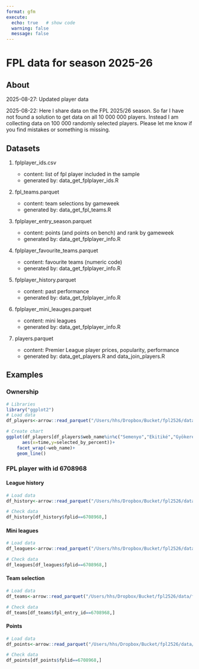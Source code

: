```yaml
---
format: gfm
execute:
  echo: true   # show code
  warning: false
  message: false
---
```



# FPL data for season 2025-26 

## About

2025-08-27: Updated player data  

2025-08-22: Here I share data on the FPL 2025/26 season. So far I have not found a solution to get data on all 10 000 000 players.  Instead I am collecting data on 100 000 randomly selected players.  Please let me know if you find mistakes or something is missing. 

## Datasets

 1. fplplayer_ids.csv
 
    - content: list of fpl player included in the sample
    - generated by: data_get_fplplayer_ids.R 
    
 2. fpl_teams.parquet
 
    - content: team selections by gameweek
    - generated by: data_get_fpl_teams.R 
    
 3. fplplayer_entry_season.parquet
 
    - content: points (and points on bench) and rank by gameweek
    - generated by: data_get_fplplayer_info.R
 
 4. fplplayer_favourite_teams.parquet
  
    - content: favourite teams (numeric code)
    - generated by: data_get_fplplayer_info.R
    
 5. fplplayer_history.parquet

    - content: past performance
    - generated by: data_get_fplplayer_info.R
    
 6. fplplayer_mini_leauges.parquet
   
    - content: mini leagues 
    - generated by: data_get_fplplayer_info.R
    
 7. players.parquet

    - content: Premier League player prices, popularity, performance
    - generated by: data_get_players.R and data_join_players.R
  



## Examples

### Ownership 

```r
# Libraries
library("ggplot2")
# Load data 
df_players<-arrow::read_parquet("/Users/hhs/Dropbox/Bucket/fpl2526/data/players.parquet")

# Create chart
ggplot(df_players[df_players$web_name%in%c("Semenyo","Ekitiké","Gyökeres"),],  
      aes(x=time,y=selected_by_percent))+
    facet_wrap(~web_name)+
    geom_line()

```


### FPL player with id 6708968

#### League history

```r
# Load data 
df_history<-arrow::read_parquet("/Users/hhs/Dropbox/Bucket/fpl2526/data/fplplayer_history.parquet")

# Check data
df_history[df_history$fplid==6708968,]
```

#### Mini leagues
```r
# Load data 
df_leagues<-arrow::read_parquet("/Users/hhs/Dropbox/Bucket/fpl2526/data/fplplayer_leagues.parquet")

# Check data
df_leagues[df_leagues$fplid==6708968,]
```

#### Team selection

```r
# Load data 
df_teams<-arrow::read_parquet("/Users/hhs/Dropbox/Bucket/fpl2526/data/fplplayer_teams.parquet")

# Check data
df_teams[df_teams$fpl_entry_id==6708968,]
```

#### Points

```r
# Load data 
df_points<-arrow::read_parquet("/Users/hhs/Dropbox/Bucket/fpl2526/data/fplplayer_points.parquet")

# Check data
df_points[df_points$fplid==6708968,]
```



